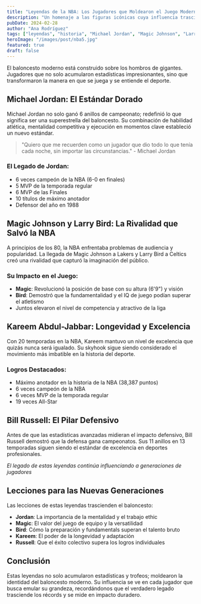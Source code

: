 ```yaml
---
title: "Leyendas de la NBA: Los Jugadores que Moldearon el Juego Moderno"
description: "Un homenaje a las figuras icónicas cuya influencia trasciende estadísticas y títulos, definiendo eras enteras de baloncesto."
pubDate: 2024-02-28
author: "Ana Rodríguez"
tags: ["leyendas", "historia", "Michael Jordan", "Magic Johnson", "Larry Bird"]
heroImage: "/images/post/nba5.jpg"
featured: true
draft: false
---
```


El baloncesto moderno está construido sobre los hombros de gigantes. Jugadores que no solo acumularon estadísticas impresionantes, sino que transformaron la manera en que se juega y se entiende el deporte.

## Michael Jordan: El Estándar Dorado

Michael Jordan no solo ganó 6 anillos de campeonato; redefinió lo que significa ser una superestrella del baloncesto. Su combinación de habilidad atlética, mentalidad competitiva y ejecución en momentos clave estableció un nuevo estándar.

> "Quiero que me recuerden como un jugador que dio todo lo que tenía cada noche, sin importar las circunstancias." - Michael Jordan

### El Legado de Jordan:
- 6 veces campeón de la NBA (6-0 en finales)
- 5 MVP de la temporada regular
- 6 MVP de las Finales
- 10 títulos de máximo anotador
- Defensor del año en 1988

## Magic Johnson y Larry Bird: La Rivalidad que Salvó la NBA

A principios de los 80, la NBA enfrentaba problemas de audiencia y popularidad. La llegada de Magic Johnson a Lakers y Larry Bird a Celtics creó una rivalidad que capturó la imaginación del público.

### Su Impacto en el Juego:
- **Magic**: Revolucionó la posición de base con su altura (6'9") y visión
- **Bird**: Demostró que la fundamentalidad y el IQ de juego podían superar el atletismo
- Juntos elevaron el nivel de competencia y atractivo de la liga

## Kareem Abdul-Jabbar: Longevidad y Excelencia

Con 20 temporadas en la NBA, Kareem mantuvo un nivel de excelencia que quizás nunca será igualado. Su skyhook sigue siendo considerado el movimiento más imbatible en la historia del deporte.

### Logros Destacados:
- Máximo anotador en la historia de la NBA (38,387 puntos)
- 6 veces campeón de la NBA
- 6 veces MVP de la temporada regular
- 19 veces All-Star

## Bill Russell: El Pilar Defensivo

Antes de que las estadísticas avanzadas midieran el impacto defensivo, Bill Russell demostró que la defensa gana campeonatos. Sus 11 anillos en 13 temporadas siguen siendo el estándar de excelencia en deportes profesionales.


<MarkdownImage src="/images/post/nba5.jpg" alt="Leyendas de la NBA" />

*El legado de estas leyendas continúa influenciando a generaciones de jugadores*

## Lecciones para las Nuevas Generaciones

Las lecciones de estas leyendas trascienden el baloncesto:
- **Jordan**: La importancia de la mentalidad y el trabajo ethic
- **Magic**: El valor del juego de equipo y la versatilidad
- **Bird**: Cómo la preparación y fundamentals superan el talento bruto
- **Kareem**: El poder de la longevidad y adaptación
- **Russell**: Que el éxito colectivo supera los logros individuales

## Conclusión

Estas leyendas no solo acumularon estadísticas y trofeos; moldearon la identidad del baloncesto moderno. Su influencia se ve en cada jugador que busca emular su grandeza, recordándonos que el verdadero legado trasciende los récords y se mide en impacto duradero.